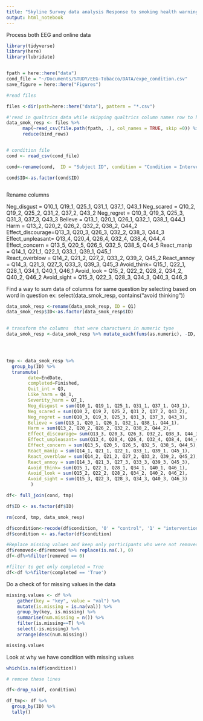 ```yaml
---
title: "Skyline Survey data analysis Response to smoking health warnings at baseline and follow up "
output: html_notebook
---
```


Process both EEG and online data


```r
library(tidyverse)
library(here)
library(lubridate)


fpath = here::here("data")
cond_file = "~/Documents/STUDY/EEG-Tobacco/DATA/expe_condition.csv"
save_figure = here::here("Figures")

#read files

files <-dir(path=here::here("data"), pattern = "*.csv") 

#'read in qualtrics data while skipping qualtrics column names row to have access directly to question text as column name
data_smok_resp <- files %>% 
      map(~read_csv(file.path(fpath, .), col_names = TRUE, skip =0)) %>% 
      reduce(bind_rows)  


# condition file
cond <- read_csv(cond_file)

cond<-rename(cond,  ID = "Subject ID", condition = "Condition = Intervention", removed= "REMOVED")

cond$ID<-as.factor(cond$ID)



```

Rename columns

Neg_disgust = Q10_1, Q19_1, Q25_1, Q31_1, Q37_1, Q43_1
Neg_scared = Q10_2, Q19_2, Q25_2, Q31_2, Q37_2, Q43_2
Neg_regret = Q10_3, Q19_3, Q25_3, Q31_3, Q37_3, Q43_3
Believe = Q13_1, Q20_1, Q26_1, Q32_1, Q38_1, Q44_1
Harm = Q13_2, Q20_2, Q26_2, Q32_2, Q38_2, Q44_2
Effect_discourage=Q13_3, Q20_3, Q26_3, Q32_2, Q38_3, Q44_3 
Effect_unpleasant= Q13_4, Q20_4, Q26_4, Q32_4, Q38_4, Q44_4
Effect_concern = Q13_5, Q20_5, Q26_5, Q32_5, Q38_5, Q44_5
React_manip = Q14_1, Q21_1, Q22_1, Q33_1, Q39_1, Q45_1  
React_overblow = Q14_2, Q21_2, Q27_2, Q33_2, Q39_2, Q45_2
React_annoy = Q14_3, Q21_3, Q27_3, Q33_3, Q39_3, Q45_3
Avoid_think= Q15_1, Q22_1, Q28_1, Q34_1, Q40_1, Q46_1 
Avoid_look = Q15_2, Q22_2, Q28_2, Q34_2, Q40_2, Q46_2
Avoid_sight = Q15_3, Q22_3, Q28_3, Q34_3, Q40_3, Q46_3



Find a way to sum data of columns for same question  by selecting based on word in question 
ex: select(data_smok_resp, contains("avoid thinking"))




```r

data_smok_resp <-rename(data_smok_resp, ID = Q1)
data_smok_resp$ID<-as.factor(data_smok_resp$ID)
               

# transform the columns  that were charactuers in numeric tyoe           
data_smok_resp <-data_smok_resp %>% mutate_each(funs(as.numeric), -ID, -Q3, -EndDate, -Finished) 




tmp <- data_smok_resp %>% 
  group_by(ID) %>% 
  transmute(
        date=EndDate, 
        completed=Finished,
        Quit_int = Q3, 
        Like_harm = Q4_1,
        Severity_harm = Q7_1,
        Neg_disgust = sum(Q10_1, Q19_1, Q25_1, Q31_1, Q37_1, Q43_1), 
        Neg_scared = sum(Q10_2, Q19_2, Q25_2, Q31_2, Q37_2, Q43_2), 
        Neg_regret = sum(Q10_3, Q19_3, Q25_3, Q31_3, Q37_3, Q43_3), 
        Believe = sum(Q13_1, Q20_1, Q26_1, Q32_1, Q38_1, Q44_1), 
        Harm = sum(Q13_2, Q20_2, Q26_2, Q32_2, Q38_2, Q44_2), 
        Effect_discourage= sum(Q13_3, Q20_3, Q26_3, Q32_2, Q38_3, Q44_3),  
        Effect_unpleasant= sum(Q13_4, Q20_4, Q26_4, Q32_4, Q38_4, Q44_4), 
        Effect_concern = sum(Q13_5, Q20_5, Q26_5, Q32_5, Q38_5, Q44_5), 
        React_manip = sum(Q14_1, Q21_1, Q22_1, Q33_1, Q39_1, Q45_1),  
        React_overblow = sum(Q14_2, Q21_2, Q27_2, Q33_2, Q39_2, Q45_2),
        React_annoy = sum(Q14_3, Q21_3, Q27_3, Q33_3, Q39_3, Q45_3),
        Avoid_think= sum(Q15_1, Q22_1, Q28_1, Q34_1, Q40_1, Q46_1), 
        Avoid_look = sum(Q15_2, Q22_2, Q28_2, Q34_2, Q40_2, Q46_2),
        Avoid_sight = sum(Q15_3, Q22_3, Q28_3, Q34_3, Q40_3, Q46_3)
         )

df<- full_join(cond, tmp)

df$ID <- as.factor(df$ID)

rm(cond, tmp, data_smok_resp)

df$condition<-recode(df$condition, '0' = "control", '1' = "intervention")
df$condition <- as.factor(df$condition)

#Replace missing values and keep only participants who were not removed
df$removed<-df$removed %>% replace(is.na(.), 0)
df<-df%>%filter(removed == 0)

#filter to get only completed = True
df<-df %>%filter(completed == 'True')

```




Do a check of for missing values in the data

```r

missing.values <- df %>%
    gather(key = "key", value = "val") %>%
    mutate(is.missing = is.na(val)) %>%
    group_by(key, is.missing) %>%
    summarise(num.missing = n()) %>%
    filter(is.missing==T) %>%
    select(-is.missing) %>%
    arrange(desc(num.missing)) 

missing.values
```

Look at why we have condition with missing values
```r

which(is.na(df$condition))

# remove these lines 

df<-drop_na(df, condition)


```


```r

df_tmp<- df %>% 
  group_by(ID) %>% 
  tally()



```



